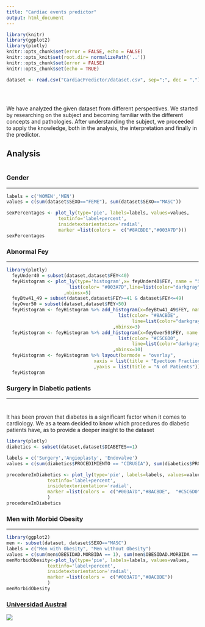```yaml
---
title: "Cardiac events predictor"
output: html_document
---
```

```r
library(knitr)
library(ggplot2)
library(plotly)
knitr::opts_chunk$set(error = FALSE, echo = FALSE)
knitr::opts_knit$set(root.dir= normalizePath('..'))
knitr::opts_chunk$set(error = FALSE)
knitr::opts_chunk$set(echo = TRUE)
```

```r
dataset <- read.csv("CardiacPredictor/dataset.csv", sep=";", dec = ",")
```


<div class="row" style="padding-top: 30px;">
<div class="col-sm-6">

We have analyzed the given dataset from different perspectives. 
We started by researching on the subject and becoming familiar with the different concepts and pathologies. After understanding the subject, we proceeded to apply the knowledge, both in the analysis, the interpretation and finally in the predictor.

## Analysis

```r

```

### **Gender**

***

```r

labels = c('WOMEN','MEN')
values = c(sum(dataset$SEXO=="FEME"), sum(dataset$SEXO=="MASC"))

sexPercentages <- plot_ly(type='pie', labels=labels, values=values, 
                   textinfo='label+percent',
                   insidetextorientation='radial',
                   marker =list(colors =  c("#8ACBDE","#003A7D")))
sexPercentages
```


### **Abnormal Fey**

***

```r
library(plotly)
  feyUnder40 = subset(dataset,dataset$FEY<40)
  feyHistogram <- plot_ly(type='histogram',x= feyUnder40$FEY, name = "SEVERE", marker = 
                       list(color= "#003A7D",line=list(color="darkgray",width=0.0))
                     ,nbinsx=5)
  feyBtw41_49 = subset(dataset,dataset$FEY>=41 & dataset$FEY<=49)
  feyOver50 = subset(dataset,dataset$FEY>50)
  feyHistogram <- feyHistogram %>% add_histogram(x=feyBtw41_49$FEY, name = "LIMIT", marker = 
                                         list(color= "#8ACBDE",
                                              line=list(color="darkgray",width=0.0))
                                       ,nbinsx=3)
  feyHistogram <- feyHistogram %>% add_histogram(x=feyOver50$FEY, name = "NORMAL", marker = 
                                         list(color= "#C5C6D0",
                                              line=list(color="darkgray",width=0.0))
                                       ,nbinsx=10)
  feyHistogram <- feyHistogram %>% layout(barmode = "overlay", 
                                xaxis = list(title = "Eyection Fraction (%)")
                                ,yaxis = list(title = "N of Patients"))
  feyHistogram
```


### **Surgery in Diabetic patients**

***
# 

It has been proven that diabetes is a significant factor when it comes to cardiology. We as a team decided to know which procedures do diabetic patients have, as to provide a deeper insight to the dataset

```r
library(plotly)
diabetics <- subset(dataset,dataset$DIABETES==1)

labels = c('Surgery','Angioplasty', 'Endovalve')
values = c(sum(diabetics$PROCEDIMIENTO == "CIRUGIA"), sum(diabetics$PROCEDIMIENTO == "ANGIOPLASTIA"),sum(diabetics$PROCEDIMIENTO == "ENDOVALVULA"))

procedureInDiabetics <- plot_ly(type='pie', labels=labels, values=values, 
               textinfo='label+percent',
               insidetextorientation='radial',
               marker =list(colors =  c("#003A7D","#8ACBDE",  "#C5C6D0"))
               )
procedureInDiabetics
```


### **Men with Morbid Obesity**

*** 
```r
library(ggplot2)
men <- subset(dataset, dataset$SEXO=="MASC")
labels = c("Men with Obesity", "Men without Obesity")
values = c(sum(men$OBESIDAD.MORBIDA == 1), sum(men$OBESIDAD.MORBIDA == 0))
menMorbidObesity<-plot_ly(type='pie', labels=labels, values=values, 
               textinfo='label+percent',
               insidetextorientation='radial',
               marker =list(colors =  c("#003A7D","#8ACBDE"))
               )
menMorbidObesity
```



</div>
<div class="col-sm-6">

### [Universidad Austral](https://www.austral.edu.ar/)

<a href = "https://www.austral.edu.ar/">
![](images/LogoAustral.png)
</a>
</div>
